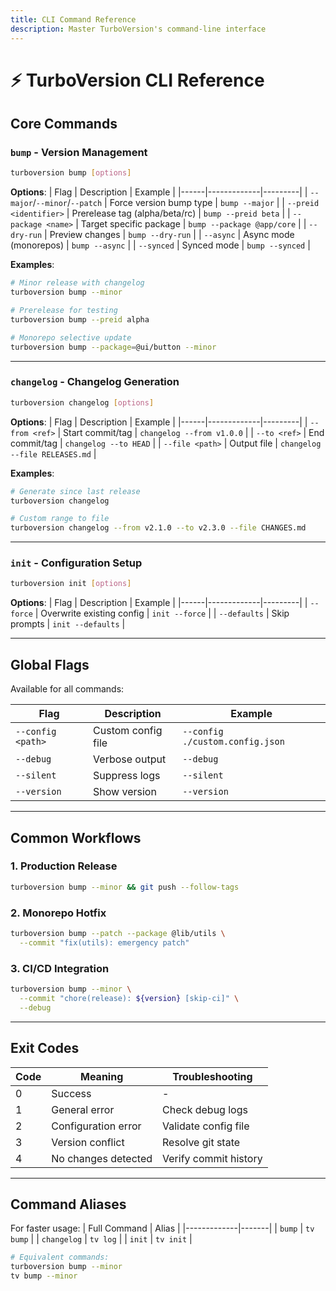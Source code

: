 ```yaml
---
title: CLI Command Reference
description: Master TurboVersion's command-line interface
---
```


# ⚡ TurboVersion CLI Reference

## Core Commands

### `bump` - Version Management
```bash
turboversion bump [options]
```
**Options**:
| Flag | Description | Example |
|------|-------------|---------|
| `--major`/`--minor`/`--patch` | Force version bump type | `bump --major` |
| `--preid <identifier>` | Prerelease tag (alpha/beta/rc) | `bump --preid beta` |
| `--package <name>` | Target specific package | `bump --package @app/core` |
| `--dry-run` | Preview changes | `bump --dry-run` |
| `--async` | Async mode (monorepos) | `bump --async` |
| `--synced` | Synced mode | `bump --synced` |

**Examples**:
```bash
# Minor release with changelog
turboversion bump --minor

# Prerelease for testing
turboversion bump --preid alpha

# Monorepo selective update
turboversion bump --package=@ui/button --minor
```

---

### `changelog` - Changelog Generation
```bash
turboversion changelog [options]
```
**Options**:
| Flag | Description | Example |
|------|-------------|---------|
| `--from <ref>` | Start commit/tag | `changelog --from v1.0.0` |
| `--to <ref>` | End commit/tag | `changelog --to HEAD` |
| `--file <path>` | Output file | `changelog --file RELEASES.md` |

**Examples**:
```bash
# Generate since last release
turboversion changelog

# Custom range to file
turboversion changelog --from v2.1.0 --to v2.3.0 --file CHANGES.md
```

---

### `init` - Configuration Setup
```bash
turboversion init [options]
```
**Options**:
| Flag | Description | Example |
|------|-------------|---------|
| `--force` | Overwrite existing config | `init --force` |
| `--defaults` | Skip prompts | `init --defaults` |

---

## Global Flags
Available for all commands:

| Flag | Description | Example |
|------|-------------|---------|
| `--config <path>` | Custom config file | `--config ./custom.config.json` |
| `--debug` | Verbose output | `--debug` |
| `--silent` | Suppress logs | `--silent` |
| `--version` | Show version | `--version` |

---

## Common Workflows

### 1. Production Release
```bash
turboversion bump --minor && git push --follow-tags
```

### 2. Monorepo Hotfix
```bash
turboversion bump --patch --package @lib/utils \
  --commit "fix(utils): emergency patch"
```

### 3. CI/CD Integration
```bash
turboversion bump --minor \
  --commit "chore(release): ${version} [skip-ci]" \
  --debug
```

---

## Exit Codes
| Code | Meaning | Troubleshooting |
|------|---------|-----------------|
| 0 | Success | - |
| 1 | General error | Check debug logs |
| 2 | Configuration error | Validate config file |
| 3 | Version conflict | Resolve git state |
| 4 | No changes detected | Verify commit history |

---

## Command Aliases
For faster usage:
| Full Command | Alias |
|-------------|-------|
| `bump` | `tv bump` |
| `changelog` | `tv log` |
| `init` | `tv init` |

```bash
# Equivalent commands:
turboversion bump --minor
tv bump --minor
```

